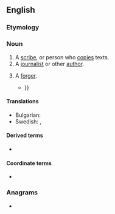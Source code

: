 {{also|Penman}}
==English==

===Etymology===
{{suffix|en|pen|man}}

===Noun===
{{en-noun|penmen}}

# A [[scribe]], or person who [[copy|copies]] texts.
# A [[journalist]] or other [[author]].
# {{lb|en|slang}} A [[forger]].
#* {{RQ:Mencken American Language Supplement|2|page=669|passage=Forgers, counterfeiters ('''''penmen''''') and other such intellectuals have a certain standing in the underworld and even pickpockets are respected more or less as the masters of a difficult art, but they do not rank with the princes of the ''big con'' {{...}}}}

====Translations====
{{trans-top|journalist or other author}}
{{trans-mid}}
* Bulgarian: {{t+|bg|писател|m}}
* Swedish: {{t+|sv|skribent|c}},  {{t+|sv|skriftställare|c}}
{{trans-bottom}}

====Derived terms====
* {{l|en|penmanship}}

====Coordinate terms====
* {{l|en|penwoman}}

===Anagrams===
* {{anagrams|en|a=aemnnp|Nepman|pan men|panmen}}
